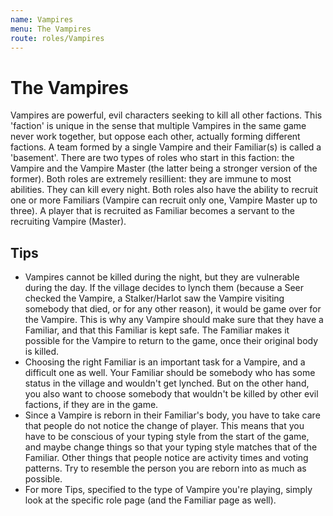 ```yaml
---
name: Vampires
menu: The Vampires
route: roles/Vampires
---
```


# The Vampires

Vampires are powerful, evil characters seeking to kill all other factions. This 'faction' is unique in the sense that multiple Vampires in the same game never work together, but oppose each other, actually forming different factions. A team formed by a single Vampire and their Familiar(s) is called a 'basement'. There are two types of roles who start in this faction: the Vampire and the Vampire Master (the latter being a stronger version of the former). Both roles are extremely resillient: they are immune to most abilities. They can kill every night. Both roles also have the ability to recruit one or more Familiars (Vampire can recruit only one, Vampire Master up to three). A player that is recruited as Familiar becomes a servant to the recruiting Vampire (Master).

## Tips

- Vampires cannot be killed during the night, but they are vulnerable during the day. If the village decides to lynch them (because a Seer checked the Vampire, a Stalker/Harlot saw the Vampire visiting somebody that died, or for any other reason), it would be game over for the Vampire. This is why any Vampire should make sure that they have a Familiar, and that this Familiar is kept safe. The Familiar makes it possible for the Vampire to return to the game, once their original body is killed.
- Choosing the right Familiar is an important task for a Vampire, and a difficult one as well. Your Familiar should be somebody who has some status in the village and wouldn't get lynched. But on the other hand, you also want to choose somebody that wouldn't be killed by other evil factions, if they are in the game.
- Since a Vampire is reborn in their Familiar's body, you have to take care that people do not notice the change of player. This means that you have to be conscious of your typing style from the start of the game, and maybe change things so that your typing style matches that of the Familiar. Other things that people notice are activity times and voting patterns. Try to resemble the person you are reborn into as much as possible.
- For more Tips, specified to the type of Vampire you're playing, simply look at the specific role page (and the Familiar page as well).
